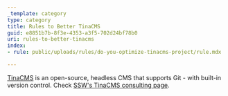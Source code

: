 ```yaml
---
_template: category
type: category
title: Rules to Better TinaCMS
guid: e8851b7b-8f3e-4353-a3f5-702d24bf78b0
uri: rules-to-better-tinacms
index:
- rule: public/uploads/rules/do-you-optimize-tinacms-project/rule.mdx

---
```


[TinaCMS](https://tina.io) is an open-source, headless CMS that supports Git - with built-in version control. Check [SSW's TinaCMS consulting page](https://www.ssw.com.au/consulting/tinacms).
